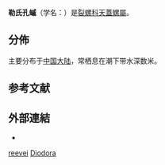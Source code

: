 {{Speciesbox
 | taxon = Diodora octagona
 | authority = (Reeve, 1850){{r|WoRMS_571921}}
 | synonyms_ref =
 | synonyms =
* ''Diodora reevei'' {{small|(Schepman, 1908 )}}{{r|shell_5814|WoRMS_599414}}
}}

'''勒氏孔䗩'''（学名：''{{lang|la|Diodora reevei}}''）是[[裂螺科|裂螺科]][[天蓋螺屬|天蓋螺屬]]{{r|shell_5814}}。

==分佈==
主要分布于[[中国大陆|中国大陆]]{{r|shell_5814}}，常栖息在潮下带水深数米{{r|shell_5814}}。

==参考文献==
{{reflist|refs=
<ref name="shell_5814">{{cite web
 |url=http://shell.sinica.edu.tw/chinese/shellbase_detail.php?science_no=5814
 |title=国际贝库：勒氏孔虫戚
 |publisher=台湾贝类资料库
 |access-date=2018-11-08
 |language=zh-hans
 |archive-date=2018-10-02
 |archive-url=https://web.archive.org/web/20181002193330/http://shell.sinica.edu.tw/chinese/shellbase_detail.php?science_no=5814
 |dead-url=no
 }}</ref>
}}

==外部連結==
{{commonscat|Diodora reevei}}
*{{Wikispecies-inline|Diodora reevei}}
{{Taxonbar}}
[[Category:天蓋螺屬|reevei]]
[[Category:裂螺科|Diodora]]
{{Mollusc-stub}}